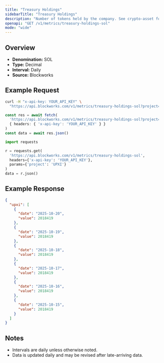 ```yaml
---
title: "Treasury Holdings"
sidebarTitle: "Treasury Holdings"
description: "Number of tokens held by the company. See crypto-asset for asset indicator"
openapi: "GET /v1/metrics/treasury-holdings-sol"
mode: "wide"
---
```


## Overview

- **Denomination:** SOL
- **Type:** Decimal
- **Interval:** Daily
- **Source:** Blockworks

## Example Request

<CodeGroup>

```bash cURL
curl -H "x-api-key: YOUR_API_KEY" \
  "https://api.blockworks.com/v1/metrics/treasury-holdings-sol?project=UPXI"
```

```typescript TypeScript
const res = await fetch(
  'https://api.blockworks.com/v1/metrics/treasury-holdings-sol?project=UPXI',
  { headers: { 'x-api-key': 'YOUR_API_KEY' } }
)
const data = await res.json()
```

```python Python
import requests

r = requests.get(
  'https://api.blockworks.com/v1/metrics/treasury-holdings-sol',
  headers={'x-api-key': 'YOUR_API_KEY'},
  params={'project': 'UPXI'}
)
data = r.json()
```

</CodeGroup>

## Example Response

```json
{
  "upxi": [
    {
      "date": "2025-10-20",
      "value": 2018419
    },
    {
      "date": "2025-10-19",
      "value": 2018419
    },
    {
      "date": "2025-10-18",
      "value": 2018419
    },
    {
      "date": "2025-10-17",
      "value": 2018419
    },
    {
      "date": "2025-10-16",
      "value": 2018419
    },
    {
      "date": "2025-10-15",
      "value": 2018419
    }
  ]
}
```

## Notes
- Intervals are daily unless otherwise noted.
- Data is updated daily and may be revised after late-arriving data.